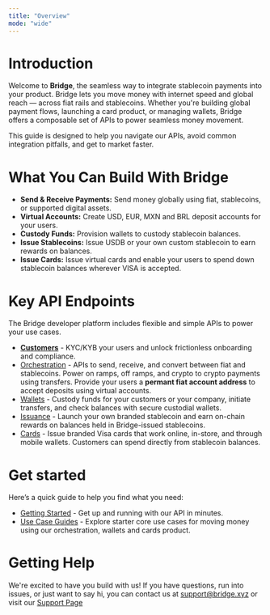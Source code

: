 ```yaml
---
title: "Overview"
mode: "wide"
---
```


# Introduction

Welcome to **Bridge**, the seamless way to integrate stablecoin payments into your product. Bridge lets you move money with internet speed and global reach — across fiat rails and stablecoins. Whether you're building global payment flows, launching a card product, or managing wallets, Bridge offers a composable set of APIs to power seamless money movement.

This guide is designed to help you navigate our APIs, avoid common integration pitfalls, and get to market faster.

# What You Can Build With Bridge

- **Send & Receive Payments:** Send money globally using fiat, stablecoins, or supported digital assets.
- **Virtual Accounts:** Create USD, EUR, MXN and BRL deposit accounts for your users.
- **Custody Funds:** Provision wallets to custody stablecoin balances.
- **Issue Stablecoins:** Issue USDB or your own custom stablecoin to earn rewards on balances.
- **Issue Cards:** Issue virtual cards and enable your users to spend down stablecoin balances wherever VISA is accepted.

# Key API Endpoints

The Bridge developer platform includes flexible and simple APIs to power your use cases.

- [**Customers**](/customers/overview) - KYC/KYB your users and unlock frictionless onboarding and compliance.
- [Orchestration](/orchestration/overview) - APIs to send, receive, and convert between fiat and stablecoins. Power on ramps, off ramps, and crypto to crypto payments using transfers. Provide your users a **permant fiat account address** to accept deposits using virtual accounts.
- [Wallets](/guides/wallets/overview) - Custody funds for your customers or your company, initiate transfers, and check balances with secure custodial wallets.
- [Issuance](/issuance/overview) - Launch your own branded stablecoin and earn on-chain rewards on balances held in Bridge-issued stablecoins.
- [Cards](/cards/overview/overview) - Issue branded Visa cards that work online, in-store, and through mobile wallets. Customers can spend directly from stablecoin balances.

# Get started

Here’s a quick guide to help you find what you need:

- [Getting Started](/guides/getstarted/setup) - Get up and running with our API in minutes.
- [Use Case Guides](/guides/movemoney/overview) - Explore starter core use cases for moving money using our orchestration, wallets and cards product.

# Getting Help

We're excited to have you build with us\! If you have questions, run into issues, or just want to say hi, you can contact us at [support@bridge.xyz](mailto:support@bridge.xyz) or visit our [Support Page](https://support.bridge.xyz/)